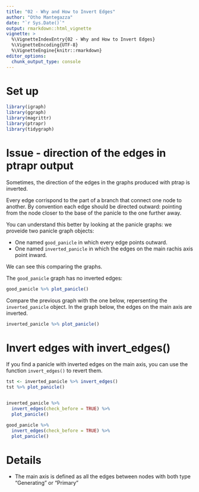 ```yaml
---
title: "02 - Why and How to Invert Edges"
author: "Otho Mantegazza"
date: "`r Sys.Date()`"
output: rmarkdown::html_vignette
vignette: >
  %\VignetteIndexEntry{02 - Why and How to Invert Edges}
  %\VignetteEncoding{UTF-8}
  %\VignetteEngine{knitr::rmarkdown}
editor_options: 
  chunk_output_type: console
---
```


# Set up

```r
library(igraph)
library(ggraph)
library(magrittr)
library(ptrapr)
library(tidygraph)
```

# Issue - direction of the edges in ptrapr output

Sometimes, the direction of the edges in the graphs produced with ptrap is inverted.

Every edge corrispond to the part of a branch that connect one node to another. By convention each edge should be directed outward: pointing from the node closer to the base of the panicle to the one further away.

You can understand this better by looking at the panicle graphs: we proveide two panicle graph objects:

- One named `good_panicle` in which every edge points outward.
- One named `inverted_panicle` in which the edges on the main rachis axis point inward.

We can see this comparing the graphs. 

The `good_panicle` graph has no inverted edges:
 
```r
good_panicle %>% plot_panicle()
```

Compare the previous graph with the one below, repersenting the `inverted_panicle` object. In the graph below, the edges on the main axis are inverted.

```r
inverted_panicle %>% plot_panicle()
```

# Invert edges with invert_edges()

If you find a panicle with inverted edges on the main axis, you can use the function `invert_edges()` to revert them.

```r
tst <- inverted_panicle %>% invert_edges()
tst %>% plot_panicle()


inverted_panicle %>%
  invert_edges(check_before = TRUE) %>%
  plot_panicle()

good_panicle %>%
  invert_edges(check_before = TRUE) %>%
  plot_panicle()
``` 


# Details

- The main axis is defined as all the edges between nodes with both type "Generating" or "Primary"


